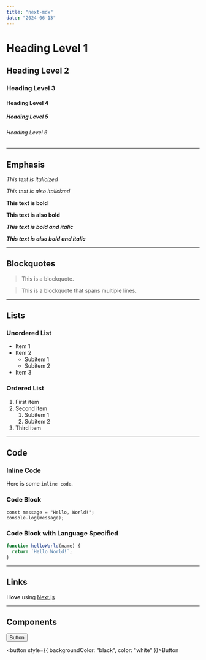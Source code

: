 ```yaml
---
title: "next-mdx"
date: "2024-06-13"
---
```


# Heading Level 1

## Heading Level 2

### Heading Level 3

#### Heading Level 4

##### Heading Level 5

###### Heading Level 6

---

## Emphasis

_This text is italicized_

_This text is also italicized_

**This text is bold**

**This text is also bold**

**_This text is bold and italic_**

**_This text is also bold and italic_**

---

## Blockquotes

> This is a blockquote.

> This is a blockquote
> that spans multiple lines.

---

## Lists

### Unordered List

- Item 1
- Item 2
  - Subitem 1
  - Subitem 2
- Item 3

### Ordered List

1. First item
2. Second item
   1. Subitem 1
   2. Subitem 2
3. Third item

---

## Code

### Inline Code

Here is some `inline code`.

### Code Block

```
const message = "Hello, World!";
console.log(message);
```

### Code Block with Language Specified

```javascript
function helloWorld(name) {
  return `Hello World!`;
}
```

---

## Links

I **love** using [Next.js](https://nextjs.org/)

---

## Components

<button>Button</button>

<button style={{ backgroundColor: "black", color: "white" }}>Button</button>
